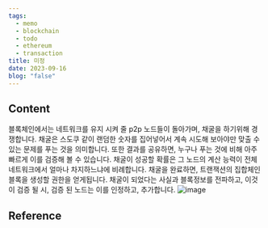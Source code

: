 ```yaml
---
tags:
  - memo
  - blockchain
  - todo
  - ethereum
  - transaction
title: 미정
date: 2023-09-16
blog: "false"
---
```

## Content
블록체인에서는 네트워크를 유지 시켜 줄 p2p 노드들이 돌아가며, 채굴을 하기위해 경쟁합니다.
채굴은 스도쿠 같이 랜덤한 숫자를 집어넣어서 계속 시도해 보아야만 맞출 수 있는 문제를 푸는 것을 의미합니다.
또한 결과를 공유하면, 누구나 푸는 것에 비해 아주 빠르게 이를 검증해 볼 수 있습니다.
채굴이 성공할 확률은 그 노드의 계산 능력이 전체 네트워크에서 얼마나 차지하느냐에 비례합니다.
채굴을 완료하면, 트랜잭션의 집합체인 블록을 생성할 권한을 얻게됩니다.
채굴이 되었다는 사실과 블록정보를 전파하고, 이것이 검증 될 시, 검증 된 노드는 이를 인정하고, 추가합니다.
![image](http://www.plantuml.com/plantuml/svg/SoWkIImgAStDuNhTkkFrv3cwTX3QIk7DWfQtFJslDyn-CxT1uMtNZjVpvhoPj_PDwumtSriKNk-OydhXt3VJ9m2LDRoPjnHJzyQMLrktl9dPydfn3qAoUydhfJiWlDUJbrZ1Z5amzVNcBTh8MXJUDArvqxq4wWWkD8rOJ89eXcbxjQdXpRAvH6Y3A5I0MTezH-7jr2slktT2NQRmPjkKLniQk1nIyrA0OGG0)

## Reference